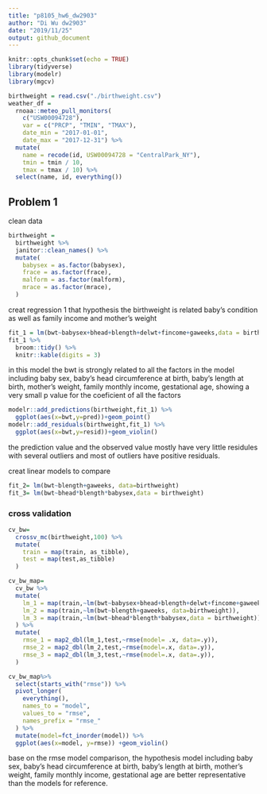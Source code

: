 ```yaml
---
title: "p8105_hw6_dw2903"
author: "Di Wu dw2903"
date: "2019/11/25"
output: github_document
---
```


```r
knitr::opts_chunk$set(echo = TRUE)
library(tidyverse)
library(modelr)
library(mgcv)
```

```r
birthweight = read.csv("./birthweight.csv")
weather_df = 
  rnoaa::meteo_pull_monitors(
    c("USW00094728"),
    var = c("PRCP", "TMIN", "TMAX"), 
    date_min = "2017-01-01",
    date_max = "2017-12-31") %>%
  mutate(
    name = recode(id, USW00094728 = "CentralPark_NY"),
    tmin = tmin / 10,
    tmax = tmax / 10) %>%
  select(name, id, everything())
```
## Problem 1 
clean data
```r
birthweight = 
  birthweight %>%
  janitor::clean_names() %>%
  mutate(
    babysex = as.factor(babysex),
    frace = as.factor(frace),
    malform = as.factor(malform),
    mrace = as.factor(mrace),
  )
```
creat regression 1 that hypothesis the birthweight is related baby's condition as well as family income and mother's weight 
```r
fit_1 = lm(bwt~babysex+bhead+blength+delwt+fincome+gaweeks,data = birthweight)
fit_1 %>%
  broom::tidy() %>%
  knitr::kable(digits = 3)
```
in this model the bwt is strongly related to all the factors in the model including baby sex, baby's head circumference at birth, baby's length at birth, mother's weight, family monthly income, gestational age, showing a very small p value for the coeficient of all the factors

```r
modelr::add_predictions(birthweight,fit_1) %>%
  ggplot(aes(x=bwt,y=pred))+geom_point()
modelr::add_residuals(birthweight,fit_1) %>%
  ggplot(aes(x=bwt,y=resid))+geom_violin()
```
the prediction value and the observed value mostly have very little residules with several outliers and most of outliers have positive residuals.  

creat linear models to compare
```r
fit_2= lm(bwt~blength+gaweeks, data=birthweight)
fit_3= lm(bwt~bhead*blength*babysex,data = birthweight)

```

### cross validation

```r
cv_bw=
  crossv_mc(birthweight,100) %>%
  mutate(
    train = map(train, as_tibble),
    test = map(test,as_tibble)
  ) 

```

```r
cv_bw_map=
  cv_bw %>%
  mutate(
    lm_1 = map(train,~lm(bwt~babysex+bhead+blength+delwt+fincome+gaweeks,data = birthweight)),
    lm_2 = map(train,~lm(bwt~blength+gaweeks, data=birthweight)),
    lm_3 = map(train,~lm(bwt~bhead*blength*babysex,data = birthweight))
  ) %>%
  mutate(
    rmse_1 = map2_dbl(lm_1,test,~rmse(model= .x, data=.y)),
    rmse_2 = map2_dbl(lm_2,test,~rmse(model=.x, data=.y)),
    rmse_3 = map2_dbl(lm_3,test,~rmse(model=.x, data=.y)),
  )
```

```r
cv_bw_map%>%
  select(starts_with("rmse")) %>%
  pivot_longer(
    everything(),
    names_to = "model",
    values_to = "rmse",
    names_prefix = "rmse_"
  ) %>%
  mutate(model=fct_inorder(model)) %>%
  ggplot(aes(x=model, y=rmse)) +geom_violin()
```
base on the rmse model comparison, the hypothesis model including baby sex, baby's head circumference at birth, baby's length at birth, mother's weight, family monthly income, gestational age are better representative than the models for reference. 




























